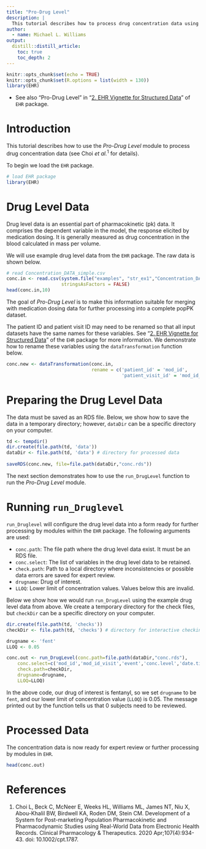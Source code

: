 ```yaml
---
title: "Pro-Drug Level"
description: |
  This tutorial describes how to process drug concentration data using *Pro-Drug Level* module in the system.
author:
  - name: Michael L. Williams
output:
  distill::distill_article:
    toc: true
    toc_depth: 2
---
```


```r
knitr::opts_chunk$set(echo = TRUE)
knitr::opts_chunk$set(R.options = list(width = 130))
library(EHR)
```

* See also "Pro-Drug Level" in "[2. EHR Vignette for Structured Data](https://cran.r-project.org/web/packages/EHR/vignettes/ehr_vignette_02_str.html)" of `EHR` package.

# Introduction

This tutorial describes how to use the *Pro-Drug Level* module to process drug concentration data (see Choi *et al.*$^{1}$ for details).

To begin we load the `EHR` package. 

```r
# load EHR package
library(EHR)
```

# Drug Level Data

Drug level data is an essential part of pharmacokinetic (pk) data.  It comprises the dependent variable in the model, the response elicited by medication dosing.  It is generally measured as drug concentration in the blood calculated in mass per volume.

We will use example drug level data from the `EHR` package. The raw data is shown below.

```r
# read Concentration_DATA_simple.csv
conc.in <- read.csv(system.file("examples", "str_ex1","Concentration_DATA_simple.csv",package="EHR"),
                    stringsAsFactors = FALSE)
head(conc.in,10)
```

The goal of *Pro-Drug Level* is to make this information suitable for merging with medication dosing data for further processing into a complete popPK dataset.

The patient ID and patient visit ID may need to be renamed so that all input datasets have the same names for these variables. See "[2. EHR Vignette for Structured Data](https://cran.r-project.org/web/packages/EHR/vignettes/ehr_vignette_02_str.html)" of the `EHR` package for more information. We demonstrate how to rename these variables using the `dataTransformation` function below.

```r
conc.new <- dataTransformation(conc.in, 
                               rename = c('patient_id' = 'mod_id',
                                          'patient_visit_id' = 'mod_id_visit'))
```

# Preparing the Drug Level Data

The data must be saved as an RDS file. Below, we show how to save the data in a temporary directory; however, `dataDir` can be a specific directory on your computer.

```r
td <- tempdir()
dir.create(file.path(td, 'data'))
dataDir <- file.path(td, 'data') # directory for processed data
 
saveRDS(conc.new, file=file.path(dataDir,"conc.rds"))
```

The next section demonstrates how to use the `run_DrugLevel` function to run the *Pro-Drug Level* module.

# Running `run_Druglevel`

`run_Druglevel` will configure the drug level data into a form ready for further processing by modules within the `EHR` package. The following arguments are used:

 * `conc.path`: The file path where the drug level data exist. It must be an RDS file.
 * `conc.select`: The list of variables in the drug level data to be retained.
 * `check.path`: Path to a local directory where inconsistencies or possible data errors are saved for expert review.
 * `drugname`: Drug of interest.
 * `LLOQ`: Lower limit of concentration values. Values below this are invalid.
 
Below we show how we would run `run_DrugLevel` using the example drug level data from above. We create a temporary directory for the check files, but `checkDir` can be a specific directory on your computer.

```r
dir.create(file.path(td, 'checks'))
checkDir <- file.path(td, 'checks') # directory for interactive checking

drugname <- 'fent'
LLOQ <- 0.05

conc.out <- run_DrugLevel(conc.path=file.path(dataDir,"conc.rds"),
    conc.select=c('mod_id','mod_id_visit','event','conc.level','date.time'),
    check.path=checkDir,
    drugname=drugname,
    LLOQ=LLOQ)
```

In the above code, our drug of interest is fentanyl, so we set `drugname` to be `fent`, and our lower limit of concentration value (`LLOQ`) is 0.05. The message printed out by the function tells us that 0 subjects need to be reviewed.

# Processed Data

The concentration data is now ready for expert review or further processing by modules in `EHR`.

```r
head(conc.out)
```

# References
1. Choi L, Beck C, McNeer E, Weeks HL, Williams ML, James NT, Niu X, Abou-Khalil BW, Birdwell KA, Roden DM, Stein CM. Development of a System for Post-marketing Population Pharmacokinetic and Pharmacodynamic Studies using Real-World Data from Electronic Health Records. Clinical Pharmacology & Therapeutics. 2020 Apr;107(4):934-43. doi: 10.1002/cpt.1787.

